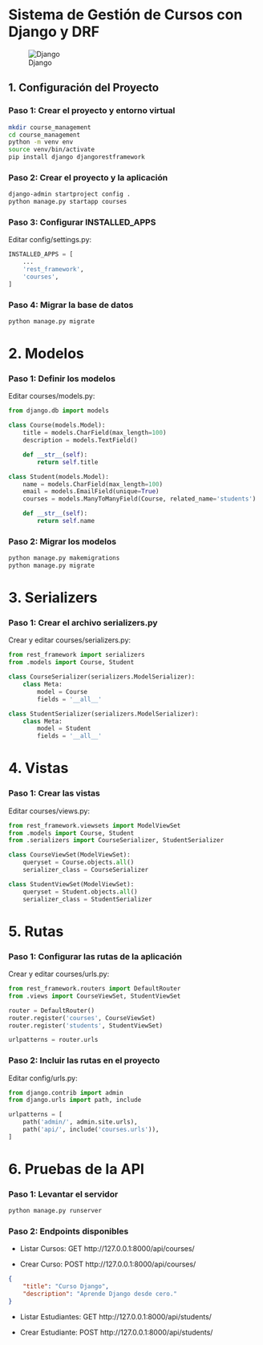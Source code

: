 # Sistema de Gestión de Cursos con Django y DRF

:::{.center}
![Django](./images/app_cursos.png)
:::

## 1. Configuración del Proyecto

### Paso 1: Crear el proyecto y entorno virtual

```bash
mkdir course_management
cd course_management
python -m venv env
source venv/bin/activate
pip install django djangorestframework
```
### Paso 2: Crear el proyecto y la aplicación

```bash
django-admin startproject config .
python manage.py startapp courses
```

### Paso 3: Configurar INSTALLED_APPS

Editar config/settings.py:

```python
INSTALLED_APPS = [
    ...
    'rest_framework',
    'courses',
]
```

### Paso 4: Migrar la base de datos

```bash
python manage.py migrate
```

# 2. Modelos

### Paso 1: Definir los modelos

Editar courses/models.py:

```python
from django.db import models

class Course(models.Model):
    title = models.CharField(max_length=100)
    description = models.TextField()

    def __str__(self):
        return self.title

class Student(models.Model):
    name = models.CharField(max_length=100)
    email = models.EmailField(unique=True)
    courses = models.ManyToManyField(Course, related_name='students')

    def __str__(self):
        return self.name
```

### Paso 2: Migrar los modelos

```bash
python manage.py makemigrations
python manage.py migrate
```

# 3. Serializers

### Paso 1: Crear el archivo serializers.py

Crear y editar courses/serializers.py:

```python
from rest_framework import serializers
from .models import Course, Student

class CourseSerializer(serializers.ModelSerializer):
    class Meta:
        model = Course
        fields = '__all__'

class StudentSerializer(serializers.ModelSerializer):
    class Meta:
        model = Student
        fields = '__all__'
```
# 4. Vistas

### Paso 1: Crear las vistas

Editar courses/views.py:

```python
from rest_framework.viewsets import ModelViewSet
from .models import Course, Student
from .serializers import CourseSerializer, StudentSerializer

class CourseViewSet(ModelViewSet):
    queryset = Course.objects.all()
    serializer_class = CourseSerializer

class StudentViewSet(ModelViewSet):
    queryset = Student.objects.all()
    serializer_class = StudentSerializer
```

# 5. Rutas

### Paso 1: Configurar las rutas de la aplicación

Crear y editar courses/urls.py:

```python
from rest_framework.routers import DefaultRouter
from .views import CourseViewSet, StudentViewSet

router = DefaultRouter()
router.register('courses', CourseViewSet)
router.register('students', StudentViewSet)

urlpatterns = router.urls
```

### Paso 2: Incluir las rutas en el proyecto

Editar config/urls.py:

```python
from django.contrib import admin
from django.urls import path, include

urlpatterns = [
    path('admin/', admin.site.urls),
    path('api/', include('courses.urls')),
]
```

# 6. Pruebas de la API

### Paso 1: Levantar el servidor

```bash
python manage.py runserver
```

### Paso 2: Endpoints disponibles

- Listar Cursos: GET http://127.0.0.1:8000/api/courses/

- Crear Curso: POST http://127.0.0.1:8000/api/courses/

```json
{
    "title": "Curso Django",
    "description": "Aprende Django desde cero."
}
```

- Listar Estudiantes: GET http://127.0.0.1:8000/api/students/

- Crear Estudiante: POST http://127.0.0.1:8000/api/students/
